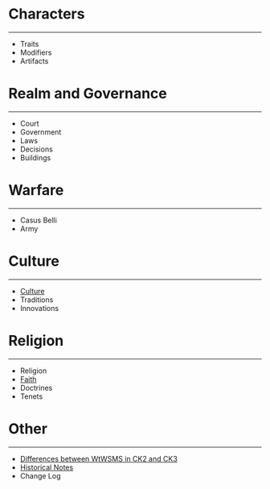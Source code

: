 = Characters =
----
* Traits
* Modifiers
* Artifacts

= Realm and Governance =
----
* Court
* Government
* Laws
* Decisions
* Buildings

= Warfare =
----
* Casus Belli
* Army

= Culture =
----
* [[Culture.html|Culture]]
* Traditions
* Innovations

= Religion =
----
* Religion
* [[Faith.html|Faith]]
* Doctrines
* Tenets

= Other =
----
* [[Differences.html|Differences between WtWSMS in CK2 and CK3]]
* [[Historical_Notes.html|Historical Notes]]
* Change Log
